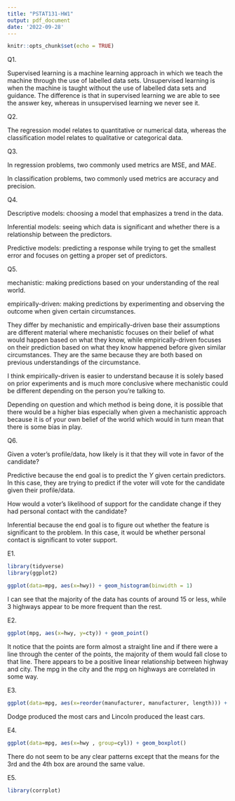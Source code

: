```yaml
---
title: "PSTAT131-HW1"
output: pdf_document
date: '2022-09-28'
---
```


```r
knitr::opts_chunk$set(echo = TRUE)
```

Q1.

Supervised learning is a machine learning approach in which we teach the machine through the use of labelled data sets. Unsupervised learning is when the machine is taught without the use of labelled data sets and guidance. The difference is that in supervised learning we are able to see the answer key, whereas in unsupervised learning we never see it.

Q2.

The regression model relates to quantitative or numerical data, whereas the classification model relates to qualitative or categorical data.

Q3.

In regression problems, two commonly used metrics are MSE, and MAE.

In classification problems, two commonly used metrics are accuracy and precision.

Q4.

Descriptive models: choosing a model that emphasizes a trend in the data.

Inferential models: seeing which data is significant and whether there is a relationship between the predictors.

Predictive  models: predicting a response while trying to get the smallest error and focuses on getting a proper set of predictors.

Q5.

mechanistic: making predictions based on your understanding of the real world.

empirically-driven: making predictions by experimenting and observing the outcome when given certain circumstances.

They differ by mechanistic and empirically-driven base their assumptions are different material where mechanistic focuses on their belief of what would happen based on what they know, while empirically-driven focuses on their prediction based on what they know happened before given similar circumstances. They are the same because they are both based on previous understandings of the circumstance. 

I think empirically-driven is easier to understand because it is solely based on prior experiments and is much more conclusive where mechanistic could be different depending on the person you're talking to.

Depending on question and which method is being done, it is possible that there would be a higher bias especially when given a mechanistic approach because it is of your own belief of the world which would in turn mean that there is some bias in play. 

Q6.

Given a voter’s profile/data, how likely is it that they will vote in favor of the candidate?

Predictive because the end goal is to predict the $Y$ given certain predictors. In this case, they are trying to predict if the voter will vote for the candidate given their profile/data.

How would a voter’s likelihood of support for the candidate change if they had personal contact with the candidate?

Inferential because the end goal is to figure out whether the feature is significant to the problem. In this case, it would be whether personal contact is significant to voter support. 

E1.
```r
library(tidyverse)
library(ggplot2)
```

```r
ggplot(data=mpg, aes(x=hwy)) + geom_histogram(binwidth = 1)
```
I can see that the majority of the data has counts of around 15 or less, while 3 highways appear to be more frequent than the rest.

E2.
```r
ggplot(mpg, aes(x=hwy, y=cty)) + geom_point()
```
It notice that the points are form almost a straight line and if there were a line through the center of the points, the majority of them would fall close to that line. There appears to be a positive linear relationship between highway and city. The mpg in the city and the mpg on highways are correlated in some way.

E3.
```r
ggplot(data=mpg, aes(x=reorder(manufacturer, manufacturer, length))) + geom_bar() + coord_flip()
```
Dodge produced the most cars and Lincoln produced the least cars.

E4.
```r
ggplot(data=mpg, aes(x=hwy , group=cyl)) + geom_boxplot()
```
There do not seem to be any clear patterns except that the means for the 3rd and the 4th box are around the same value.

E5.
```r
library(corrplot)
```

```r

```